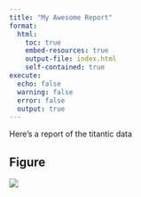```yaml
---
title: "My Awesome Report"
format:
  html:
    toc: true
    embed-resources: true
    output-file: index.html
    self-contained: true
execute:
  echo: false
  warning: false
  error: false
  output: true
---
```


Here's a report of the titantic data

## Figure

![](../output/fig.png)
